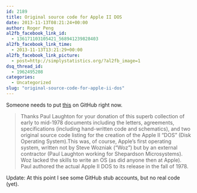 ```yaml
---
id: 2189
title: Original source code for Apple II DOS
date: 2013-11-13T08:21:24+00:00
author: Roger Peng
al2fb_facebook_link_id:
  - 136171103105421_568941239828403
al2fb_facebook_link_time:
  - 2013-11-13T13:21:29+00:00
al2fb_facebook_link_picture:
  - post=http://simplystatistics.org/?al2fb_image=1
dsq_thread_id:
  - 1962495208
categories:
  - Uncategorized
slug: "original-source-code-for-apple-ii-dos"
---
```

Someone needs to put [this](http://www.digibarn.com/collections/business-docs/apple-II-DOS/index.html) on GitHub right now.

> Thanks Paul Laughton for your donation of this superb collection of early to mid-1978 documents including the letters, agreements, specifications (including hand-written code and schematics), and two original source code listing for the creation of the Apple II "DOS" (Disk Operating System).This was, of course, Apple's first operating system, written not by Steve Wozniak ("Woz") but by an external contractor (Paul Laughton working for Shepardson Microsystems). Woz lacked the skills to write an OS (as did anyone then at Apple). Paul authored the actual Apple II DOS to its release in the fall of 1978.

Update: At this point I see some GitHub stub accounts, but no real code (yet).
